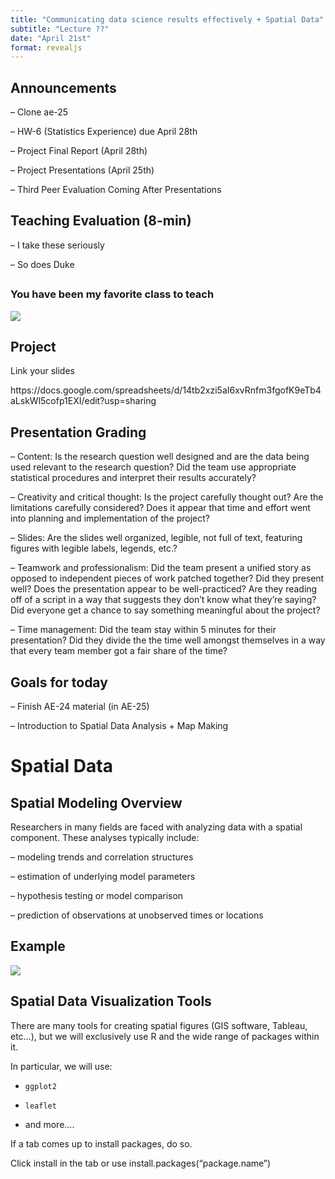 ```yaml
---
title: "Communicating data science results effectively + Spatial Data"
subtitle: "Lecture ??"
date: "April 21st"
format: revealjs
---
```


## Announcements {.smaller}

-- Clone ae-25

-- HW-6 (Statistics Experience) due April 28th

-- Project Final Report (April 28th)

-- Project Presentations (April 25th)

-- Third Peer Evaluation Coming After Presentations

## Teaching Evaluation (8-min)

-- I take these seriously

-- So does Duke

## 

### You have been my favorite class to teach

![](images/smile.png){fig-align="center"}

## Project{.smaller}

Link your slides

https://docs.google.com/spreadsheets/d/14tb2xzi5aI6xvRnfm3fgofK9eTb4aLskWl5cofp1EXI/edit?usp=sharing

## Presentation Grading {.smaller}

-- Content: Is the research question well designed and are the data being used relevant to the research question? Did the team use appropriate statistical procedures and interpret their results accurately?

-- Creativity and critical thought: Is the project carefully thought out? Are the limitations carefully considered? Does it appear that time and effort went into planning and implementation of the project?

-- Slides: Are the slides well organized, legible, not full of text, featuring figures with legible labels, legends, etc.?

-- Teamwork and professionalism: Did the team present a unified story as opposed to independent pieces of work patched together? Did they present well? Does the presentation appear to be well-practiced? Are they reading off of a script in a way that suggests they don't know what they're saying? Did everyone get a chance to say something meaningful about the project?

-- Time management: Did the team stay within 5 minutes for their presentation? Did they divide the the time well amongst themselves in a way that every team member got a fair share of the time?

## Goals for today

-- Finish AE-24 material (in AE-25)

-- Introduction to Spatial Data Analysis + Map Making 

# Spatial Data 

## Spatial Modeling Overview 

Researchers in many fields are faced with analyzing data with a spatial component. These analyses typically include:

-- modeling trends and correlation structures

-- estimation of underlying model parameters

-- hypothesis testing or model comparison

-- prediction of observations at unobserved times or locations

## Example 

![](images/Example-of-spatial-data-analysis.png){fig-align="center"}


## Spatial Data Visualization Tools 

There are many tools for creating spatial figures (GIS software, Tableau, etc…), but we will exclusively use R and the wide range of packages within it.

In particular, we will use:

- `ggplot2`

- `leaflet` 

- and more.... 

If a tab comes up to install packages, do so.

Click install in the tab or use install.packages(“package.name”)








